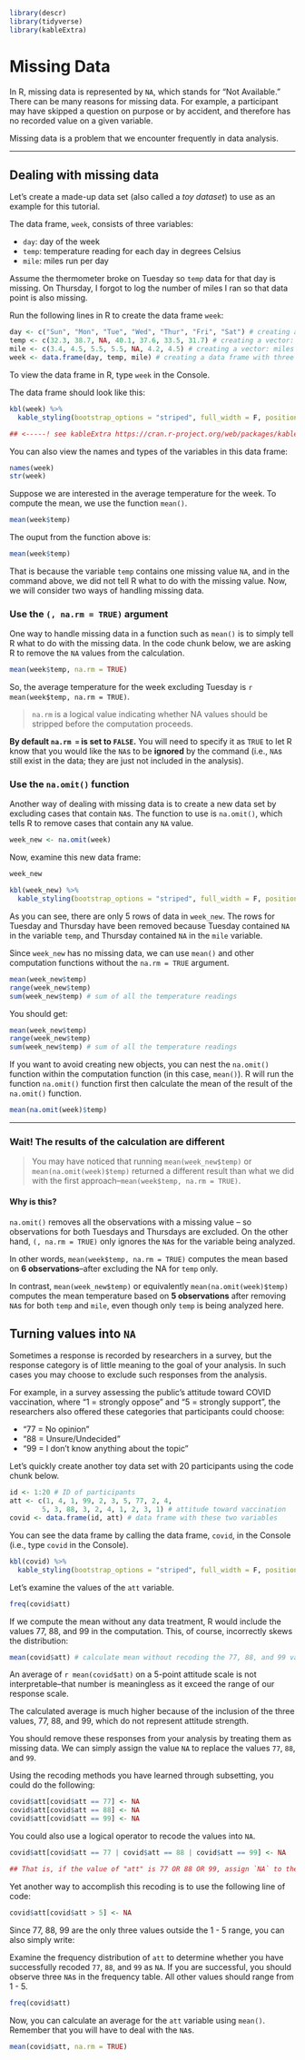 ```{r include = FALSE}
library(descr)
library(tidyverse)
library(kableExtra)
```

# Missing Data

In R, missing data is represented by `NA`, which stands for "Not Available." There can be many reasons for missing data. For example, a participant may have skipped a question on purpose or by accident, and therefore has no recorded value on a given variable. 

Missing data is a problem that we encounter frequently in data analysis. 

---

## Dealing with missing data

Let's create a made-up data set (also called a *toy dataset*) to use as an example for this tutorial.

The data frame, `week`, consists of three variables:

- `day`: day of the week
- `temp`: temperature reading for each day in degrees Celsius
- `mile`: miles run per day

Assume the thermometer broke on Tuesday so `temp` data for that day is missing. On Thursday, I forgot to log the number of miles I ran so that data point is also missing. 

Run the following lines in R to create the data frame `week`:

```{r}
day <- c("Sun", "Mon", "Tue", "Wed", "Thur", "Fri", "Sat") # creating a vector: days of the week
temp <- c(32.3, 38.7, NA, 40.1, 37.6, 33.5, 31.7) # creating a vector: temperature readings
mile <- c(3.4, 4.5, 5.5, 5.5, NA, 4.2, 4.5) # creating a vector: miles run per day
week <- data.frame(day, temp, mile) # creating a data frame with three variables: "day", "temp", "mile"

```

To view the data frame in R, type `week` in the Console.

The data frame should look like this:

```{r echo = FALSE}
kbl(week) %>%
  kable_styling(bootstrap_options = "striped", full_width = F, position = "center")

## <-----! see kableExtra https://cran.r-project.org/web/packages/kableExtra/vignettes/awesome_table_in_html.html --->
```

You can also view the names and types of the variables in this data frame: 

```{r}
names(week)
str(week)
```

Suppose we are interested in the average temperature for the week. To compute the mean, we use the function `mean()`.

```{r eval = FALSE}
mean(week$temp)
```

The ouput from the function above is:

```{r echo = FALSE}
mean(week$temp)
```

That is because the variable `temp` contains one missing value `NA`, and in the command above, we did not tell R what to do with the missing value. Now, we will consider two ways of handling missing data.


### Use the `(, na.rm = TRUE)` argument

One way to handle missing data in a function such as `mean()` is to simply tell R what to do with the missing data. In the code chunk below, we are asking R to remove the `NA` values from the calculation.

```{r}
mean(week$temp, na.rm = TRUE)
```

So, the average temperature for the week excluding Tuesday is ```r mean(week$temp, na.rm = TRUE)```.

> `na.rm` is a logical value indicating whether NA values should be stripped before the computation proceeds.

**By default `na.rm =` is set to `FALSE`.** You will need to specify it as `TRUE` to let R know that you would like the `NA`s to be **ignored** by the command (i.e., `NA`s still exist in the data; they are just not included in the analysis).  


### Use the `na.omit()` function 

Another way of dealing with missing data is to create a new data set by excluding cases that contain `NA`s. The function to use is `na.omit()`, which tells R to remove cases that contain any `NA` value.

```{r}
week_new <- na.omit(week)
```

Now, examine this new data frame: 

```{r eval = FALSE}
week_new
```

```{r echo = FALSE}
kbl(week_new) %>%
  kable_styling(bootstrap_options = "striped", full_width = F, position = "center")
```

As you can see, there are only 5 rows of data in `week_new`. The rows for Tuesday and Thursday have been removed because Tuesday contained `NA` in the variable `temp`, and Thursday contained `NA` in the `mile` variable.

Since `week_new` has no missing data, we can use `mean()` and other computation functions without the `na.rm = TRUE` argument. 

```{r eval= FALSE}
mean(week_new$temp)
range(week_new$temp)
sum(week_new$temp) # sum of all the temperature readings
```

You should get: 
```{r echo= FALSE}
mean(week_new$temp)
range(week_new$temp)
sum(week_new$temp) # sum of all the temperature readings
```

If you want to avoid creating new objects, you can nest the `na.omit()` function within the computation function (in this case, `mean()`). R will run the function `na.omit()` function first then calculate the mean of the result of the `na.omit()` function.

```{r}
mean(na.omit(week)$temp)
```

---

### Wait! The results of the calculation are different

> You may have noticed that running `mean(week_new$temp)` or `mean(na.omit(week)$temp)` returned a different result than what we did with the first approach--`mean(week$temp, na.rm = TRUE)`.

#### Why is this?

`na.omit()` removes all the observations with a missing value -- so observations for both Tuesdays and Thursdays are excluded. On the other hand, `(, na.rm = TRUE)` only ignores the `NA`s for the variable being analyzed.
  
In other words, `mean(week$temp, na.rm = TRUE)` computes the mean based on **6 observations**--after excluding the NA for `temp` only.

In contrast, `mean(week_new$temp)` or equivalently `mean(na.omit(week)$temp)` computes the mean temperature based on **5 observations** after removing `NA`s for both `temp` and `mile`, even though only `temp` is being analyzed here.


## Turning values into `NA` 

Sometimes a response is recorded by researchers in a survey, but the response category is of little meaning to the goal of your analysis. In such cases you may choose to exclude such responses from the analysis.

For example, in a survey assessing the public's attitude toward COVID vaccination, where "1 = strongly oppose" and "5 = strongly support", the researchers also offered these categories that participants could choose:  

-  "77 = No opinion"   
-  "88 = Unsure/Undecided"  
-  "99 = I don't know anything about the topic"    

Let's quickly create another toy data set with 20 participants using the code chunk below.

``` {r}
id <- 1:20 # ID of participants 
att <- c(1, 4, 1, 99, 2, 3, 5, 77, 2, 4, 
        5, 3, 88, 3, 2, 4, 1, 2, 3, 1) # attitude toward vaccination
covid <- data.frame(id, att) # data frame with these two variables
```

You can see the data frame by calling the data frame, `covid`, in the Console (i.e., type `covid` in the Console).

``` {r echo = FALSE}
kbl(covid) %>%
  kable_styling(bootstrap_options = "striped", full_width = F, position = "center")
``` 

Let's examine the values of the `att` variable.

``` {r}
freq(covid$att)
```

If we compute the mean without any data treatment, R would include the values 77, 88, and 99 in the computation. This, of course, incorrectly skews the distribution: 

```{r}
mean(covid$att) # calculate mean without recoding the 77, 88, and 99 values
```

An average of `r mean(covid$att)` on a 5-point attitude scale is not interpretable--that number is meaningless as it exceed the range of our response scale.

The calculated average is much higher because of the inclusion of the three values, 77, 88, and 99, which do not represent attitude strength. 

You should remove these responses from your analysis by treating them as missing data. We can simply assign the value `NA` to replace the values `77`, `88`, and `99`.

Using the recoding methods you have learned through subsetting, you could do the following:

```{r}
covid$att[covid$att == 77] <- NA 
covid$att[covid$att == 88] <- NA
covid$att[covid$att == 99] <- NA
```

You could also use a logical operator to recode the values into `NA`.

```{r}
covid$att[covid$att == 77 | covid$att == 88 | covid$att == 99] <- NA

## That is, if the value of "att" is 77 OR 88 OR 99, assign `NA` to the variable of "att". In other words, replace these three values with `NA`.
```

Yet another way to accomplish this recoding is to use the following line of code:

```{r}
covid$att[covid$att > 5] <- NA
```

Since 77, 88, 99 are the only three values outside the 1 - 5 range, you can also simply write: 

Examine the frequency distribution of `att` to determine whether you have successfully recoded `77`, `88`, and `99` as `NA`. If you are successful, you should observe three `NA`s in the frequency table. All other values should range from 1 - 5. 

```{r}
freq(covid$att)
```

Now, you can calculate an average for the `att` variable using `mean()`. Remember that you will have to deal with the `NA`s.

```{r}
mean(covid$att, na.rm = TRUE)
```

